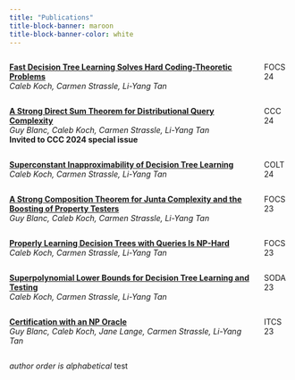 ```yaml
---
title: "Publications"
title-block-banner: maroon
title-block-banner-color: white
---
```


::: {.border}
:::{.columns}
::: {.column width="90%"}
[**Fast Decision Tree Learning Solves Hard Coding-Theoretic Problems**](https://arxiv.org/abs/2409.13096)  
*Caleb Koch, Carmen Strassle, Li-Yang Tan*
:::
::: {.column width="10%" .text-right}
FOCS 24
:::
:::
:::


::: {.border}
:::{.columns}
::: {.column width="90%"}
[**A Strong Direct Sum Theorem for Distributional Query Complexity**](https://arxiv.org/abs/2405.16340v1)  
 *Guy Blanc, Caleb Koch, Carmen Strassle, Li-Yang Tan*  
 **Invited to CCC 2024 special issue**
:::
::: {.column width="10%" .text-right}
CCC 24
:::
:::
:::


::: {.border}
:::{.columns}
::: {.column width="90%"}
[**Superconstant Inapproximability of Decision Tree Learning**](https://arxiv.org/abs/2407.01402)  
 *Caleb Koch, Carmen Strassle, Li-Yang Tan*
:::
::: {.column width="10%" .text-right}
COLT 24
:::
:::
:::



::: {.border}
:::{.columns}
::: {.column width="90%"}
[**A Strong Composition Theorem for Junta Complexity and the Boosting of Property Testers**](https://arxiv.org/abs/2307.04039)  
 *Guy Blanc, Caleb Koch, Carmen Strassle, Li-Yang Tan*
:::
::: {.column width="10%" .text-right}
FOCS 23
:::
:::
:::


::: {.border}
:::{.columns}
::: {.column width="90%"}
[**Properly Learning Decision Trees with Queries Is NP-Hard**](https://arxiv.org/abs/2307.04093)  
 *Caleb Koch, Carmen Strassle, Li-Yang Tan*
:::
::: {.column width="10%" .text-right}
FOCS 23
:::
:::
:::


::: {.border}
:::{.columns}
::: {.column width="90%"}
[**Superpolynomial Lower Bounds for Decision Tree Learning and Testing**](https://arxiv.org/abs/2210.06375)  
 *Caleb Koch, Carmen Strassle, Li-Yang Tan*
:::
::: {.column width="10%" .text-right}
SODA 23
:::
:::
:::



::: {.border}
:::{.columns}
::: {.column width="90%"}
[**Certification with an NP Oracle**](https://arxiv.org/abs/2211.02257)  
 *Guy Blanc, Caleb Koch, Jane Lange, Carmen Strassle, Li-Yang Tan*
:::
::: {.column width="10%" .text-right}
ITCS 23
:::
:::
:::



*author order is alphabetical* test